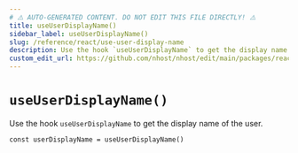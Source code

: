 ```yaml
---
# ⚠️ AUTO-GENERATED CONTENT. DO NOT EDIT THIS FILE DIRECTLY! ⚠️
title: useUserDisplayName()
sidebar_label: useUserDisplayName()
slug: /reference/react/use-user-display-name
description: Use the hook `useUserDisplayName` to get the display name of the user.
custom_edit_url: https://github.com/nhost/nhost/edit/main/packages/react/src/hooks/user.ts#L350
---
```


# `useUserDisplayName()`

Use the hook `useUserDisplayName` to get the display name of the user.

```tsx
const userDisplayName = useUserDisplayName()
```
